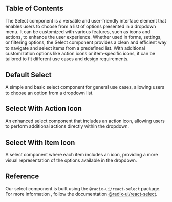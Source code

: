 
## Table of Contents

The Select component is a versatile and user-friendly interface element that enables users to choose from a list of options presented in a dropdown menu. It can be customized with various features, such as icons and actions, to enhance the user experience. Whether used in forms, settings, or filtering options, the Select component provides a clean and efficient way to navigate and select items from a predefined list. With additional customization options like action icons or item-specific icons, it can be tailored to fit different use cases and design requirements.

## Default Select

A simple and basic select component for general use cases, allowing users to choose an option from a dropdown list.

<CodeHighlightPreview code={DefaultSelectCode}>
  <DefaultSelect />
</CodeHighlightPreview>

## Select With Action Icon

An enhanced select component that includes an action icon, allowing users to perform additional actions directly within the dropdown.

<CodeHighlightPreview code={SelectWithActionIconCode}>
  <SelectWithActionIcon />
</CodeHighlightPreview>

## Select With Item Icon

A select component where each item includes an icon, providing a more visual representation of the options available in the dropdown.

<CodeHighlightPreview code={SelectWithItemIconCode}>
  <SelectWithItemIcon />
</CodeHighlightPreview>

## Reference

Our select component is built using the `@radix-ui/react-select` package. For more information , follow the documentation [@radix-ui/react-select](https://www.radix-ui.com/primitives/docs/components/select#api-reference).
